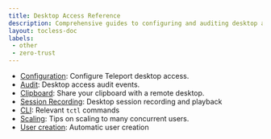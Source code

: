 ```yaml
---
title: Desktop Access Reference
description: Comprehensive guides to configuring and auditing desktop access.
layout: tocless-doc
labels:
 - other
 - zero-trust
---
```


- [Configuration](configuration.mdx): Configure Teleport desktop access.
- [Audit](audit.mdx): Desktop access audit events.
- [Clipboard](clipboard.mdx): Share your clipboard with a remote desktop.
- [Session Recording](sessions.mdx): Desktop session recording and playback
- [CLI](cli.mdx): Relevant `tctl` commands
- [Scaling](../../../admin-guides/management/operations/scaling.mdx): Tips on scaling to many concurrent users.
- [User creation](user-creation.mdx): Automatic user creation
